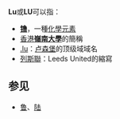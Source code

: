 '''Lu'''或'''LU'''可以指：
* '''[[镥|镥]]'''，一種[[化學|化學]][[元素|元素]]
* [[香港|香港]]'''[[嶺南大學_(香港)|嶺南大學]]'''的簡稱
* [[.lu|.lu]]：[[卢森堡|卢森堡]]的顶级域域名
* [[列斯聯足球會|列斯聯]]：Leeds United的縮寫

== 参见 ==
* [[鲁|鲁]]、[[陆|陆]]

{{disambig}}